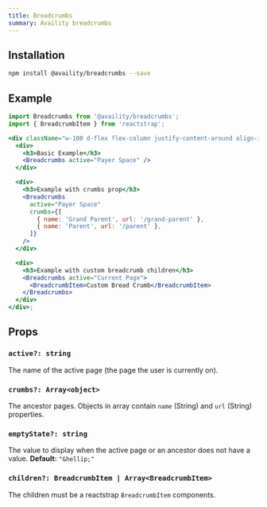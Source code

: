 ```yaml
---
title: Breadcrumbs
summary: Availity breadcrumbs
---
```


## Installation

```bash
npm install @availity/breadcrumbs --save
```

## Example

```jsx live=true viewCode=true
import Breadcrumbs from '@availity/breadcrumbs';
import { BreadcrumbItem } from 'reactstrap';

<div className="w-100 d-flex flex-column justify-content-around align-items-start">
  <div>
    <h3>Basic Example</h3>
    <Breadcrumbs active="Payer Space" />
  </div>

  <div>
    <h3>Example with crumbs prop</h3>
    <Breadcrumbs
      active="Payer Space"
      crumbs={[
        { name: 'Grand Parent', url: '/grand-parent' },
        { name: 'Parent', url: '/parent' },
      ]}
    />
  </div>

  <div>
    <h3>Example with custom breadcrumb children</h3>
    <Breadcrumbs active="Current Page">
      <BreadcrumbItem>Custom Bread Crumb</BreadcrumbItem>
    </Breadcrumbs>
  </div>
</div>;
```

## Props

### `active?: string`

The name of the active page (the page the user is currently on).

### `crumbs?: Array<object>`

The ancestor pages. Objects in array contain `name` (String) and `url` (String) properties.

### `emptyState?: string`

The value to display when the active page or an ancestor does not have a value. **Default:** `"&hellip;"`

### `children?: BreadcrumbItem | Array<BreadcrumbItem>`

The children must be a reactstrap `BreadcrumbItem` components.